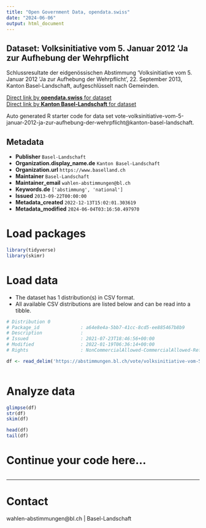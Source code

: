 ```yaml
---
title: "Open Government Data, opendata.swiss"
date: "2024-06-06"
output: html_document
---
```


## Dataset: Volksinitiative vom 5. Januar 2012 'Ja zur Aufhebung der Wehrpflicht

Schlussresultate der eidgenössischen Abstimmung 'Volksinitiative vom 5. Januar 2012 'Ja zur Aufhebung der Wehrpflicht', 22. September 2013, Kanton Basel-Landschaft, aufgeschlüsselt nach Gemeinden.

[Direct link by **opendata.swiss** for dataset](https://opendata.swiss/de/dataset/volksinitiative-vom-5-januar-2012-ja-zur-aufhebung-der-wehrpflicht)<br>
[Direct link by **Kanton Basel-Landschaft** for dataset](https://abstimmungen.bl.ch/vote/volksinitiative-vom-5-januar-2012-ja-zur-aufhebung-der-wehrpflicht/data)

Auto generated R starter code for data set vote-volksinitiative-vom-5-januar-2012-ja-zur-aufhebung-der-wehrpflicht@kanton-basel-landschaft.

## Metadata

- **Publisher** `Basel-Landschaft`
- **Organization.display_name.de** `Kanton Basel-Landschaft`
- **Organization.url** `https://www.baselland.ch`
- **Maintainer** `Basel-Landschaft`
- **Maintainer_email** `wahlen-abstimmungen@bl.ch`
- **Keywords.de** `['abstimmung', 'national']`
- **Issued** `2013-09-22T00:00:00`
- **Metadata_created** `2022-12-13T15:02:01.303619`
- **Metadata_modified** `2024-06-04T03:16:50.497970`


# Load packages

```r

library(tidyverse)
library(skimr)

```

# Load data

-   The dataset has 1 distribution(s) in CSV format.
-   All available CSV distributions are listed below and can be read into a tibble.

```r

# Distribution 0
# Package_id               : a64e8e4a-5bb7-41cc-8cd5-ee885467b8b9
# Description              : 
# Issued                   : 2021-07-23T18:46:56+00:00
# Modified                 : 2022-01-19T06:36:14+00:00
# Rights                   : NonCommercialAllowed-CommercialAllowed-ReferenceRequired

df <- read_delim('https://abstimmungen.bl.ch/vote/volksinitiative-vom-5-januar-2012-ja-zur-aufhebung-der-wehrpflicht/data-csv')



```

# Analyze data

```r

glimpse(df)
str(df)
skim(df)

head(df)
tail(df)

```

# Continue your code here...

```r

```

------------------------------------------------------------------------

# Contact

wahlen-abstimmungen@bl.ch | Basel-Landschaft
